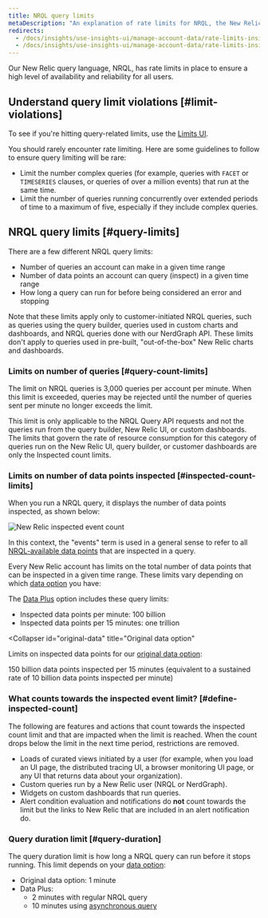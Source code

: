```yaml
---
title: NRQL query limits
metaDescription: "An explanation of rate limits for NRQL, the New Relic query language"
redirects:
  - /docs/insights/use-insights-ui/manage-account-data/rate-limits-insights-requests
  - /docs/insights/use-insights-ui/manage-account-data/rate-limits-insights
---
```



Our New Relic query language, NRQL, has rate limits in place to ensure a high level of availability and reliability for all users. 

## Understand query limit violations [#limit-violations]

To see if you're hitting query-related limits, use the [Limits UI](/docs/data-apis/manage-data/view-system-limits/). 

You should rarely encounter rate limiting. Here are some guidelines to follow to ensure query limiting will be rare:

* Limit the number complex queries (for example, queries with `FACET` or `TIMESERIES` clauses, or queries of over a million events) that run at the same time.
* Limit the number of queries running concurrently over extended periods of time to a maximum of five, especially if they include complex queries.

## NRQL query limits [#query-limits]

There are a few different NRQL query limits: 

* Number of queries an account can make in a given time range
* Number of data points an account can query (inspect) in a given time range
* How long a query can run for before being considered an error and stopping 

Note that these limits apply only to customer-initiated NRQL queries, such as queries using the query builder, queries used in custom charts and dashboards, and NRQL queries done with our NerdGraph API. These limits don't apply to queries used in pre-built, "out-of-the-box" New Relic charts and dashboards. 

### Limits on number of queries [#query-count-limits]

The limit on NRQL queries is 3,000 queries per account per minute. When this limit is exceeded, queries may be rejected until the number of queries sent per minute no longer exceeds the limit. 

This limit is only applicable to the NRQL Query API requests and not the queries run from the query builder, New Relic UI, or custom dashboards. The limits that govern the rate of resource consumption for this category of queries run on the New Relic UI, query builder, or customer dashboards are only the Inspected count limits.

### Limits on number of data points inspected [#inspected-count-limits]

When you run a NRQL query, it displays the number of data points inspected, as shown below:

<img
  title="New Relic inspected event count"
  alt="New Relic inspected event count"
  src={queriesnrqlEventCountinQueryBuilder}
/>

In this context, the "events" term is used in a general sense to refer to all [NRQL-available data points](/docs/query-data/nrql-new-relic-query-language/getting-started/introduction-nrql#what-you-can-query) that are inspected in a query.

Every New Relic account has limits on the total number of data points that can be inspected in a given time range. These limits vary depending on which [data option](/docs/accounts/accounts-billing/new-relic-one-pricing-billing/data-ingest-billing#data-prices) you have: 

<CollapserGroup>
  <Collapser
    id="data-plus"
    title="Data Plus"
  >

The [Data Plus](/docs/accounts/accounts-billing/new-relic-one-pricing-billing/data-ingest-billing#data-prices) option includes these query limits: 

* Inspected data points per minute: 100 billion
* Inspected data points per 15 minutes: one trillion

</Collapser>

  <Collapser
    id="original-data"
    title="Original data option"
  >

Limits on inspected data points for our [original data option](/docs/accounts/accounts-billing/new-relic-one-pricing-billing/data-ingest-billing#data-prices):

150 billion data points inspected per 15 minutes (equivalent to a sustained rate of 10 billion data points inspected per minute)
    
</Collapser>
</CollapserGroup>

### What counts towards the inspected event limit? [#define-inspected-count]

The following are features and actions that count towards the inspected count limit and that are impacted when the limit is reached. When the count drops below the limit in the next time period, restrictions are removed.

* Loads of curated views initiated by a user (for example, when you load an <InlinePopover type="apm" /> UI page, the distributed tracing UI, a browser monitoring UI page, or any UI that returns data about your organization).
* Custom queries run by a New Relic user (NRQL or NerdGraph).
* Widgets on custom dashboards that run queries.
* Alert condition evaluation and notifications do **not** count towards the limit but the links to New Relic that are included in an alert notification do.

### Query duration limit [#query-duration]

The query duration limit is how long a NRQL query can run before it stops running. This limit depends on your [data option](/docs/accounts/accounts-billing/new-relic-one-pricing-billing/data-ingest-billing#data-prices): 

* Original data option: 1 minute
* Data Plus: 
  * 2 minutes with regular NRQL query
  * 10 minutes using [asynchronous query](/docs/apis/nerdgraph/examples/async-queries-nrql-tutorial)





